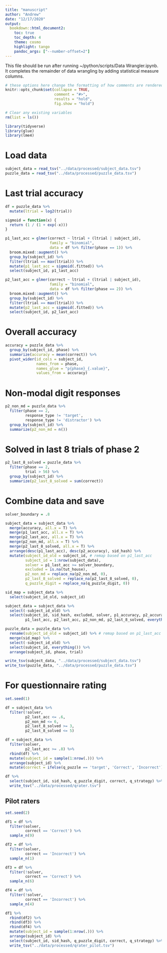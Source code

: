 ```yaml
---
title: "manuscript"
author: "Andrew"
date: "12/17/2020"
output:
  bookdown::html_document2:
    toc: true
    toc_depth: 4
    theme: cosmo
    highlight: tango
    pandoc_args: ["--number-offset=2"]
---
```


This file should be run after running ~/python/scripts/Data Wrangler.ipynb.
It completes the remainder of data wrangling by adding statistical measure columns.

```r
# these options here change the formatting of how comments are rendered
knitr::opts_chunk$set(collapse = TRUE,
                      comment = "#>",
                      results = "hold",
                      fig.show = "hold")

# Clear any existing variables
rm(list = ls())
```

```r
library(tidyverse)
library(glue)
library(lme4)
```


# Load data

```r
subject_data = read_tsv("../data/processed/subject_data.tsv")
puzzle_data = read_tsv("../data/processed/puzzle_data.tsv")
```

# Last trial accuracy

```r
df = puzzle_data %>% 
  mutate(ltrial = log2(trial))

sigmoid = function(x) {
  return (1 / (1 + exp(-x)))
}

p1_last_acc = glmer(correct ~ ltrial + (ltrial | subject_id),
                    family = "binomial",
                    data = df %>% filter(phase == 1)) %>%
  broom.mixed::augment() %>% 
  group_by(subject_id) %>% 
  filter(ltrial == max(ltrial)) %>%
  mutate(p1_last_acc = sigmoid(.fitted)) %>% 
  select(subject_id, p1_last_acc)

p2_last_acc = glmer(correct ~ ltrial + (ltrial | subject_id),
                    family = "binomial",
                    data = df %>% filter(phase == 2)) %>%
  broom.mixed::augment() %>% 
  group_by(subject_id) %>% 
  filter(ltrial == max(ltrial)) %>%
  mutate(p2_last_acc = sigmoid(.fitted)) %>% 
  select(subject_id, p2_last_acc)
```

# Overall accuracy
```r
accuracy = puzzle_data %>% 
  group_by(subject_id, phase) %>% 
  summarize(accuracy = mean(correct)) %>% 
  pivot_wider(id_cols = subject_id,
              names_from = phase,
              names_glue = "p{phase}_{.value}",
              values_from = accuracy)
```

# Non-modal digit responses
```r
p2_non_md = puzzle_data %>% 
  filter(phase == 2,
         response_type != 'target',
         response_type != 'distractor') %>% 
  group_by(subject_id) %>% 
  summarize(p2_non_md = n())
```

# Solved in last 8 trials of phase 2
```r
p2_last_8_solved = puzzle_data %>% 
  filter(phase == 2,
         trial > 56) %>% 
  group_by(subject_id) %>% 
  summarize(p2_last_8_solved = sum(correct))
```

# Combine data and save

```r
solver_boundary = .8 

subject_data = subject_data %>% 
  merge(accuracy, all.x = T) %>% 
  merge(p1_last_acc, all.x = T) %>% 
  merge(p2_last_acc, all.x = T) %>% 
  merge(p2_non_md, all.x = T) %>% 
  merge(p2_last_8_solved, all.x = T) %>% 
  arrange(desc(p1_last_acc), desc(p2_accuracy), sid_hash) %>% 
  mutate(subject_id_old = subject_id, # remap based on p1_last_acc
         subject_id = 1:nrow(subject_data),
         solver = p1_last_acc >= solver_boundary,
         excluded = is.na(tut_house),
         p2_non_md = replace_na(p2_non_md, 0),
         p2_last_8_solved = replace_na(p2_last_8_solved, 0),
         q_puzzle_digit = replace_na(q_puzzle_digit, 0))

sid_map = subject_data %>% 
  select(subject_id_old, subject_id)

subject_data = subject_data %>% 
  select(-subject_id_old) %>% 
  select(subject_id, sid_hash, excluded, solver, p1_accuracy, p2_accuracy,
         p1_last_acc, p2_last_acc, p2_non_md, p2_last_8_solved, everything())

puzzle_data = puzzle_data %>% 
  rename(subject_id_old = subject_id) %>% # remap based on p1_last_acc
  merge(sid_map) %>% 
  select(-subject_id_old) %>% 
  select(subject_id, everything()) %>% 
  arrange(subject_id, phase, trial)
```

```r
write_tsv(subject_data, "../data/processed/subject_data.tsv")
write_tsv(puzzle_data, "../data/processed/puzzle_data.tsv")
```

# For questionnaire rating

```r
set.seed(1)

df = subject_data %>% 
  filter(!solver,
         p2_last_acc <= .6,
         p2_non_md <= 6,
         p2_last_8_solved >= 3,
         p2_last_8_solved <= 5) 

df = subject_data %>% 
  filter(solver,
         p2_last_acc >= .8) %>% 
  rbind(df) %>% 
  mutate(subject_id = sample(1:nrow(.))) %>% 
  arrange(subject_id) %>% 
  mutate(correct = ifelse(q_puzzle == 'target', 'Correct', 'Incorrect')) 

df %>% 
  select(subject_id, sid_hash, q_puzzle_digit, correct, q_strategy) %>% 
  write_tsv("../data/processed/qrater.tsv")
```

## Pilot raters
```r
set.seed(2)

df1 = df %>% 
  filter(solver,
         correct == 'Correct') %>% 
  sample_n(9)

df2 = df %>% 
  filter(solver,
         correct == 'Incorrect') %>% 
  sample_n(1)

df3 = df %>% 
  filter(!solver,
         correct == 'Correct') %>% 
  sample_n(6)

df4 = df %>% 
  filter(!solver,
         correct == 'Incorrect') %>% 
  sample_n(4)

df1 %>% 
  rbind(df2) %>% 
  rbind(df3) %>% 
  rbind(df4) %>% 
  mutate(subject_id = sample(1:nrow(.))) %>% 
  arrange(subject_id) %>% 
  select(subject_id, sid_hash, q_puzzle_digit, correct, q_strategy) %>% 
  write_tsv("../data/processed/qrater_pilot.tsv")
```